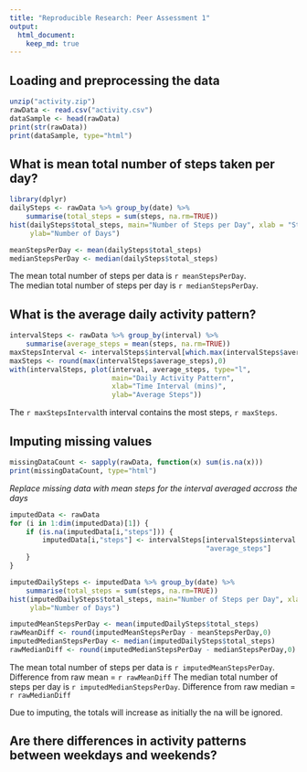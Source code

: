 ```yaml
---
title: "Reproducible Research: Peer Assessment 1"
output: 
  html_document:
    keep_md: true
---
```



## Loading and preprocessing the data
```r
unzip("activity.zip")
rawData <- read.csv("activity.csv")
dataSample <- head(rawData)
print(str(rawData))
print(dataSample, type="html")
```


## What is mean total number of steps taken per day?

```r
library(dplyr)
dailySteps <- rawData %>% group_by(date) %>% 
    summarise(total_steps = sum(steps, na.rm=TRUE))
hist(dailySteps$total_steps, main="Number of Steps per Day", xlab = "Step Count",
     ylab="Number of Days")
```

```r
meanStepsPerDay <- mean(dailySteps$total_steps)
medianStepsPerDay <- median(dailySteps$total_steps)
```

The mean total number of steps per data is `r meanStepsPerDay`.  
The median total number of steps per day is `r medianStepsPerDay`.  

## What is the average daily activity pattern?

```r
intervalSteps <- rawData %>% group_by(interval) %>% 
    summarise(average_steps = mean(steps, na.rm=TRUE))
maxStepsInterval <- intervalSteps$interval[which.max(intervalSteps$average_steps)]
maxSteps <- round(max(intervalSteps$average_steps),0)
with(intervalSteps, plot(interval, average_steps, type="l",
                         main="Daily Activity Pattern", 
                         xlab="Time Interval (mins)",
                         ylab="Average Steps"))
```

The `r maxStepsInterval`th interval contains the most steps, `r maxSteps`.  

## Imputing missing values

```r
missingDataCount <- sapply(rawData, function(x) sum(is.na(x)))
print(missingDataCount, type="html")
```

_Replace missing data with mean steps for the interval averaged accross the days_
```r
imputedData <- rawData
for (i in 1:dim(imputedData)[1]) {
    if (is.na(imputedData[i,"steps"])) {
        imputedData[i,"steps"] <- intervalSteps[intervalSteps$interval == imputedData[i, "interval"],
                                                "average_steps"]
    }
}
```

```r
imputedDailySteps <- imputedData %>% group_by(date) %>% 
    summarise(total_steps = sum(steps, na.rm=TRUE))
hist(imputedDailySteps$total_steps, main="Number of Steps per Day", xlab = "Step Count",
     ylab="Number of Days")
```

```r
imputedMeanStepsPerDay <- mean(imputedDailySteps$total_steps)
rawMeanDiff <- round(imputedMeanStepsPerDay - meanStepsPerDay,0)
imputedMedianStepsPerDay <- median(imputedDailySteps$total_steps)
rawMedianDiff <- round(imputedMedianStepsPerDay - medianStepsPerDay,0)
```

The mean total number of steps per data is `r imputedMeanStepsPerDay`.
Difference from raw mean = `r rawMeanDiff`
The median total number of steps per day is `r imputedMedianStepsPerDay`. 
Difference from raw median = `r rawMedianDiff`

Due to imputing, the totals will increase as initially the na will be ignored.

## Are there differences in activity patterns between weekdays and weekends?

